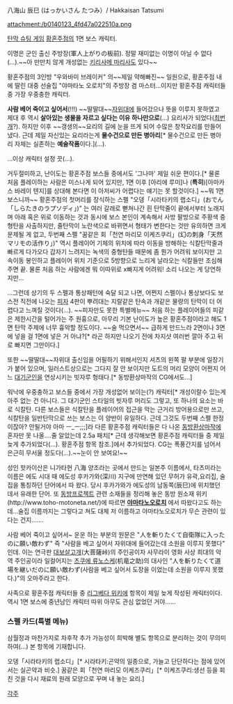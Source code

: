 八海山 辰巳 (はっかいさん たつみ）/ Hakkaisan Tatsumi

attachment:/b0140123_4fd47a022510a.png

[[탄막 슈팅 게임]] [[황혼주점]]의 1면 보스 캐릭터.

이명은 군인 출신 주방장(軍人上がりの板前). 정말 재미없는 이명이 아닐 수 없다(…).~~아 만만치 않게 개성없는 [[키리사메 마리사]]도 있다~~

황혼주점의 3인방 "우와바미 브레이커" 의~~제일 약해빠진~~ 일원으로, 황혼주점 내에 딸린 대중 선술집 "야마타노 오로치"의 주방장 겸 마스터…이지만 황혼주점 캐릭터들 중 가장 우중충한 캐릭터.

'''사람 베어 죽이고 싶어서'''(!!!) ~~딸딸대~~[[자위대]]에 들어갔으나 뜻을 이루지 못하였고 제대 후 역시 '''살아있는 생물을 자르고 싶다는 이유 하나만으로'''(…) 요리사가 되었다([[최번개]]?). 하지만 이후 ~~갱생의~~요리의 길에 눈을 뜨게 되어 수많은 창작요리를 만들어냈다. 근데 제일 자신있는 요리라는게 '''물수건으로 만든 병아리'''[* 물수건으로 만든 병아리 자체는 실존하는 '''예술작품'''이다.](…).

…이상 캐릭터 설정 끗(…).

거두절미하고, 난이도는 황혼주점 보스들 중에서도 '그나마' 제일 쉬운 편이다.[* 물론 처음 플레이하는 사람은 미스나게 되어 있지만, 1면 이후 [아리에 루미]나 ('''특히''')[아마카스 바레이 텐지]를 상대해 본다면 이 아저씨가 어렵다는 얘기는 못 할것이다.] ~~뭐 1면보스니까~~
황혼주점의 첫머리를 장식하는 스펠 "오뎅「시라타키의 랩소디」(おでん「しらたきのラプソディ」)" 는 여러 갈래로 뻗쳐나간 흰 탄막줄이 끝에서부터 노래지며 아래 혹은 위로 이동하는 것과 동시에 보스 본인이 계속해서 사방 팔방으로 주황색 중형탄을 사출하지만, 줄탄막이 노란색으로 바뀌면서 형태가 변한다는 것만 유의하면 크게 문제될 게 없고, 두번째 스펠 "꿈같은 회「천연 마리모 이케즈쿠리」(幻の刺身「天然マリモの活作り」)" 역시 플레이어 기체의 위치에 따라 이동을 방해하는 식칼탄막줄과 빠르게 다가오다 갑자기 느려지는 녹색의 중형탄들 때문에 좀 뭔가 어려워 보이지만 고속이동 봉인하고 플레이어 위치 기준으로 5방향으로 느리게 날라오는 식칼들만 조심해 주면 끝. 물론 처음 하는 사람에겐 뭐 이따위로 x빠지게 어려워! 소리 나오는 게 당연하지만…

…그런데 상기의 두 스펠과 통상패턴에 숙달 되고 나면, 어쩐지 스펠이나 통상보다도 보스전 직전에 나오는 [[피자]] 4판이 뿌려대는 지랄같은 탄속과 개같은 물량의 탄막이 더 어렵다고 느껴질 것이다(…). ~~피자만도 못한 특별메뉴~~ 처음 하는 플레이어들의 피같은 제한시간을 털어가는 주 원흉으로, 아무리 기본 난이도가 높은 황혼주점이라고 해도 1면 탄막 주제에 너무 흉악할 정도이다. ~~술 먹으면서~~ 급하게 만드느라 2면이나 3면에 넣을 걸 1면에 넣은 거 아냐?[* 라곤 하지만 나오기 전에 차지샷 여러번 깔아 주고 뒤로 빠지면 그만이다.]

또한 ~~딸딸대~~자위대 출신임을 어필하기 위해서인지 셔츠의 왼쪽 팔 부분에 일장기가 붙어 있으며, 일러스트상으로는 그다지 잘 안 보이지만 도트의 머리 모양이 어쩐지 어느 [[대기군인]]을 연상시키는 빗자루 형태다.[* 동방환상마작의 CG에서도…]

워낙에 우중충하고 보스들 중에서 가장 개성없어 보이는(?) 캐릭터[* 개성이랄수 있는게 아주 없는 건 아니다. 그 대기군인 스타일의 빗자루 머리도 그렇고, 또 하나의 요소는 바로 식칼탄. 다른 보스들은 식칼탄을 플레이어의 접근을 막는 근거리 방어용으로만 쓰고, 식칼탄을 일반탄막으로 쓰는 보스는 이 양반이 유일하다. 근데 그것도 두번째 스펠 한정이잖아? 안될거야 아마 ㅡ_ㅡ;;;]라 다른 황혼주점 캐릭터들은 다 나온 [[동방환상마작]]에 혼자만 못 나올….줄 알았는데 2.5a 패치[* 근데 생각해보면 황혼주점 캐릭터들 중 제일 늦게 추가되었다(…). 황혼주점 항목 참조.]에서 추가되었다. CG는 폭풍간지를 넘어서 은근히 무서울 정도다(…).~~눈이 안 보여요!~~

성인 핫카이산은 니가타현 八海 양조라는 곳에서 만드는 일본주 이름에서, 타츠미라는 이름은 에도 시대 때 에도성 후카가와(深川) 지구에 만연해 있던 무허가 유곽,요리집, 술집을 통칭하던 단어에서 따 왔다. 당시 후카가와가 에도성의 남동쪽(辰巳)에 위치했던 데서 유래한 단어. 또 [[동방프로젝트]] 관련 소재들을 정리해 놓은 동방 원소재 위키(http://www.toho-motoneta.net/)에 따르면 '''[[야마타노오로치]]''' 에서 따왔다고도 하는데…술집 이름까지는 그렇다고 쳐도 대체 저 이름하고 야마타노오로치가 무슨 관련이 있다는 건지…….

사람 베어 죽이고 싶어서~ 운운 하는 부분의 원문은 "人を斬りたくて自衛隊に入ったのに願い敵わず" 즉 "사람을 베고 싶어서 자위대에 들어갔는데 소원을 이루지 못했다" 인데. 이는 연극판 [[대보살고개]](大菩薩峠)의 주인공이자 사무라이 영화 사상 희대의 악역 주인공이라 일컬어지는 [[츠쿠에 류노스케]](机竜之助)의 대사인 "人を斬りたくて道場を継いだのに願い敵わず(사람을 베고 싶어서 도장을 이었는데 소원을 이루지 못했다.)"의 오마주라고 한다.

사족으로 황혼주점 캐릭터들 중 [[리그베다 위키]]에 항목이 제일 늦게 작성된 캐릭터이다. 역시 1면 보스에 중년남인 캐릭터 따위 아무도 관심 없었던 거야……

=== 스펠 카드(특별 메뉴)  ===
삼월정과 마찬가지로 차후작 추가 가능성이 희박해 별도 항목으로 분리하는 것이 무의미하여(…) 본 항목에 기재합니다.

오뎅「시라타키의 랩소디」[* 시라타키:곤약의 일종으로, 가늘고 단단하다는 점에 있어서는 실곤약과 비슷.]
꿈같은 회「천연 마리모 이케즈쿠리」[* 이케즈쿠리:생선 등을 회친 것을 다시 재료의 원래 모양으로 꾸며 내 놓는 요리.]

[[각주]]
